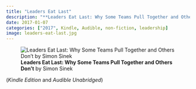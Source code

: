 ```yaml
---
title: "Leaders Eat Last"
description: "**Leaders Eat Last: Why Some Teams Pull Together and Others Don’t** by Simon Sinek - (*Kindle* and *Audible*)"
date: 2017-01-07
categories: ["2017", Kindle, Audible, non-fiction, leadership]
image: leaders-eat-last.jpg
---
```

![**Leaders Eat Last: Why Some Teams Pull Together and Others Don’t** by Simon Sinek](leaders-eat-last.jpg){fig-align="left"}

(*Kindle Edition* and *Audible Unabridged*)
